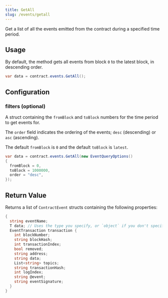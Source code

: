 ```yaml
---
title: GetAll
slug: /events/getall
---
```


Get a list of all the events emitted from the contract during a specified time period.

## Usage

By default, the method gets all events from block `0` to the latest block, in descending order.

```csharp
var data = contract.events.GetAll();
```

## Configuration

### filters (optional)

A struct containing the `fromBlock` and `toBlock` numbers for the time period to get events for.

The `order` field indicates the ordering of the events; `desc` (descending) or `asc` (ascending).

The default `fromBlock` is `0` and the default `toBlock` is `latest`.

```csharp
var data = contract.events.GetAll(new EventQueryOptions()
{
  fromBlock = 0,
  toBlock = 1000000,
  order = "desc",
});
```

## Return Value

Returns a list of `ContractEvent` structs containing the following properties:

```csharp
{
  string eventName;
  T data; // Uses the type you specify, or `object` if you don't specify a type
  EventTransaction transaction {
    int blockNumber;
    string blockHash;
    int transactionIndex;
    bool removed;
    string address;
    string data;
    List<string> topics;
    string transactionHash;
    int logIndex;
    string @event;
    string eventSignature;
  }
}
```
